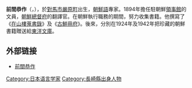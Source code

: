 '''前間恭作'''（{{lang-ja|まえまきょうさく}}，{{bd|1868年||1941年|catIdx=M}}），於[[對馬市|對馬市]][[嚴原町|嚴原町]]出生，[[朝鮮語|朝鮮語]]專家。1894年擔任駐朝鮮[[領事館|領事館]]的文員，[[朝鮮總督府|朝鮮總督府]]的翻譯官。在朝鮮執行職務的期間，努力收集書籍。他撰寫了《[[在山樓蒐書錄|在山樓蒐書錄]]》及《[[古鮮冊府|古鮮冊府]]》。後來，分別在1924年及1942年把珍藏的朝鮮書籍贈送給[[東洋文庫|東洋文庫]]。

==外部链接==
* [https://web.archive.org/web/20080402005754/http://www.toyo-bunko.or.jp/library2/Whoswho/maema.html 前間恭作]
{{Japan-academic-bio-stub}}

[[Category:日本语言学家|Category:日本语言学家]]
[[Category:長崎縣出身人物|Category:長崎縣出身人物]]